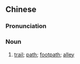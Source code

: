 {{also|小径}}
==Chinese==
{{zh-forms|s=小径}}

===Pronunciation===
{{zh-pron
|m=xiǎojìng
|c=siu2 ging3
|cat=n
}}

===Noun===
{{zh-noun}}

# [[trail]]; [[path]]; [[footpath]]; [[alley]]